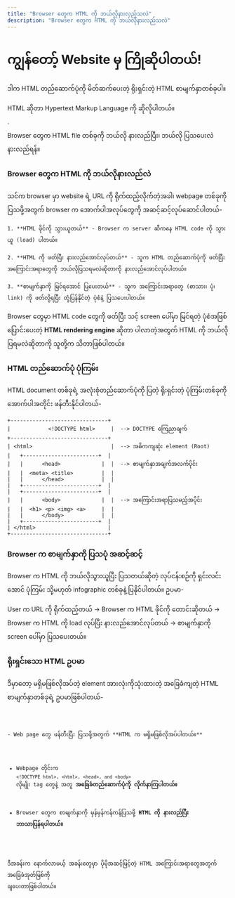 ```yaml
---
title: "Browser တွေက HTML ကို ဘယ်လိုနားလည်သလဲ"
description: "Browser တွေက HTML ကို ဘယ်လိုနားလည်သလဲ"
---
```



<html lang="en">
    <head>
        <meta charset="UTF-8">
        <title>ကျွန်တော့်ရဲ့ ပထမဆုံး Webpage</title>
    </head>
    <body>
        <h1>ကျွန်တော့် Website မှ ကြိုဆိုပါတယ်!</h1>
        <p>ဒါက HTML တည်ဆောက်ပုံကို မိတ်ဆက်ပေးတဲ့ ရိုးရှင်းတဲ့ HTML စာမျက်နှာတစ်ခုပါ။</p>
        <p>HTML ဆိုတာ Hypertext Markup Language ကို ဆိုလိုပါတယ်။</p>
    </body>
</html>`

<Aside title="ရည်ရွယ်ချက်">
    Browser တွေက HTML file တစ်ခုကို ဘယ်လို နားလည်ပြီး၊ ဘယ်လို ပြသပေးလဲ နားလည်ရန်။
</Aside>

### Browser တွေက HTML ကို ဘယ်လိုနားလည်လဲ
သင်က browser မှာ website ရဲ့ URL ကို ရိုက်ထည့်လိုက်တဲ့အခါ၊ webpage တစ်ခုကို ပြသဖို့အတွက် browser က အောက်ပါအလုပ်တွေကို အဆင့်ဆင့်လုပ်ဆောင်ပါတယ်-

    1. **HTML ဖိုင်ကို သွားယူတယ်** - Browser က server ဆီကနေ HTML code ကို သွားယူ (load) ပါတယ်။

    2. **HTML ကို ဖတ်ပြီး နားလည်အောင်လုပ်တယ်** - သူက HTML တည်ဆောက်ပုံကို ဖတ်ပြီး အကြောင်းအရာတွေကို ဘယ်လိုပြသရမလဲဆိုတာကို နားလည်အောင်လုပ်ပါတယ်။

    3. **စာမျက်နှာကို မြင်ရအောင် ပြပေးတယ်** - သူက အကြောင်းအရာတွေ (စာသား၊ ပုံ၊ link) ကို ဖတ်လို့ရပြီး တုံ့ပြန်နိုင်တဲ့ ပုံစံနဲ့ ပြသပေးပါတယ်။

Browser တွေမှာ HTML code တွေကို ဖတ်ပြီး သင့် screen ပေါ်မှာ မြင်ရတဲ့ ပုံစံအဖြစ် ပြောင်းပေးတဲ့ **HTML rendering engine** ဆိုတာ ပါလာတဲ့အတွက် HTML ကို ဘယ်လိုပြရမလဲဆိုတာကို သူတို့က သိတာဖြစ်ပါတယ်။

### HTML တည်ဆောက်ပုံ ပုံကြမ်း
HTML document တစ်ခုရဲ့ အလုံးစုံတည်ဆောက်ပုံကို ပြတဲ့ ရိုးရှင်းတဲ့ ပုံကြမ်းတစ်ခုကို အောက်ပါအတိုင်း ဖန်တီးနိုင်ပါတယ်-
```
+-------------------------------+
|            <!DOCTYPE html>     |  --> DOCTYPE ကြေညာချက်
+-------------------------------+
| <html>                         |  --> အဓိကကျဆုံး element (Root)
|   +------------------------+  |
|   |      <head>             |  |  --> စာမျက်နှာအချက်အလက်ပိုင်း
|   |  <meta> <title>         |  |
|   |      </head>            |  |
|   +------------------------+  |
|   +------------------------+  |
|   |      <body>             |  |  --> အကြောင်းအရာပြသမည့်အပိုင်း
|   |  <h1> <p> <img> <a>     |  |
|   |      </body>            |  |
|   +------------------------+  |
| </html>                       |
+-------------------------------+
```



### Browser က စာမျက်နှာကို ပြသပုံ အဆင့်ဆင့်
Browser က HTML ကို ဘယ်လိုသွားယူပြီး ပြသတယ်ဆိုတဲ့ လုပ်ငန်းစဉ်ကို ရှင်းလင်းအောင် ပုံကြမ်း သို့မဟုတ် infographic တစ်ခုနဲ့ ပြနိုင်ပါတယ်။ ဥပမာ-

User က URL ကို ရိုက်ထည့်တယ် → Browser က HTML ဖိုင်ကို တောင်းဆိုတယ် → Browser က HTML ကို load လုပ်ပြီး နားလည်အောင်လုပ်တယ် → စာမျက်နှာကို screen ပေါ်မှာ ပြသပေးတယ်။

### ရိုးရှင်းသော HTML ဥပမာ
ဒီမှာတော့ မရှိမဖြစ်လိုအပ်တဲ့ element အားလုံးကိုသုံးထားတဲ့ အခြေခံကျတဲ့ HTML စာမျက်နှာတစ်ခုရဲ့ ဥပမာဖြစ်ပါတယ်-

<Code code={basicHtml} title="HTML" />

<Aside title="အကျဉ်းချုပ်">
- Web page တွေ ဖန်တီးပြီး ပြသဖို့အတွက် **HTML က မရှိမဖြစ်လိုအပ်ပါတယ်။**

- Webpage တိုင်းက `<!DOCTYPE html>, <html>, <head>, and <body>` လိုမျိုး tag တွေနဲ့ အတူ **အခြေခံတည်ဆောက်ပုံကို လိုက်နာကြပါတယ်။**

- Browser တွေက စာမျက်နှာကို မှန်မှန်ကန်ကန်ပြသဖို့ **HTML ကို နားလည်ပြီး ဘာသာပြန်ရပါတယ်။**

ဒီအခန်းက နောက်လာမယ့် အခန်းတွေမှာ ပိုမိုအဆင့်မြင့်တဲ့ HTML အကြောင်းအရာတွေအတွက် အခြေခံအုတ်မြစ်ကို ချပေးတာဖြစ်ပါတယ်။
</Aside>